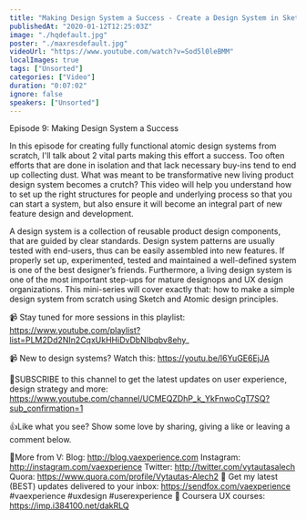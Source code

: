 ```yaml
---
title: "Making Design System a Success - Create a Design System in Sketch, Ep9"
publishedAt: "2020-01-12T12:25:03Z"
image: "./hqdefault.jpg"
poster: "./maxresdefault.jpg"
videoUrl: "https://www.youtube.com/watch?v=Sod5l0leBMM"
localImages: true
tags: ["Unsorted"]
categories: ["Video"]
duration: "0:07:02"
ignore: false
speakers: ["Unsorted"]
---
```


Episode 9: Making Design System a Success

In this episode for creating fully functional atomic design systems from scratch, I'll talk about 2 vital parts making this effort a success. Too often efforts that are done in isolation and that lack necessary buy-ins tend to end up collecting dust. What was meant to be transformative new living product design system becomes a crutch? This video will help you understand how to set up the right structures for people and underlying process so that you can start a system, but also ensure it will become an integral part of new feature design and development.

A design system is a collection of reusable product design components, that are guided by clear standards. Design system patterns are usually tested with end-users, thus can be easily assembled into new features. If properly set up, experimented, tested and maintained a well-defined system is one of the best designer’s friends. Furthermore, a living design system is one of the most important step-ups for mature designops and UX design organizations. This mini-series will cover exactly that: how to make a simple design system from scratch using Sketch and Atomic design principles.

📹 Stay tuned for more sessions in this playlist: https://www.youtube.com/playlist?list=PLM2Dd2NIn2CqxUkHHiDvDbNIbqbv8ehy_

📹 New to design systems? Watch this: https://youtu.be/l6YuGE6EjJA

🙌SUBSCRIBE to this channel to get the latest updates on user experience, design strategy and more: https://www.youtube.com/channel/UCMEQZDhP_k_YkFnwoCgT7SQ?sub_confirmation=1

👍Like what you see? Show some love by sharing, giving a like or leaving a comment below.

👨More from V:
Blog: http://blog.vaexperience.com
Instagram: http://instagram.com/vaexperience
Twitter: http://twitter.com/vytautasalech
Quora: https://www.quora.com/profile/Vytautas-Alech2 📩 Get my latest (BEST) updates delivered to your inbox: https://sendfox.com/vaexperience
#vaexperience #uxdesign #userexperience 🎒 Coursera UX courses: https://imp.i384100.net/dakRLQ
